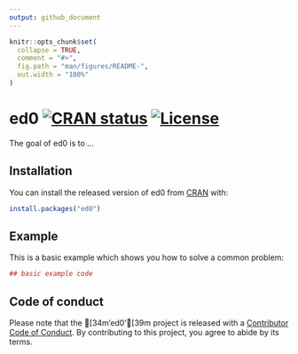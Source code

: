 ```yaml
---
output: github_document
---
```


<!-- README.md is generated from README.Rmd. Please edit that file -->

```r
knitr::opts_chunk$set(
  collapse = TRUE,
  comment = "#>",
  fig.path = "man/figures/README-",
  out.width = "100%"
)
```
# ed0 [![CRAN status](https://www.r-pkg.org/badges/version/ed0)](https://cran.r-project.org/package=ed0) [![License](https://eddelbuettel.github.io/badges/GPL2+.svg)](http://www.gnu.org/licenses/gpl-2.0.html)

The goal of ed0 is to ...

## Installation

You can install the released version of ed0 from [CRAN](https://CRAN.R-project.org) with:

``` r
install.packages("ed0")
```

## Example

This is a basic example which shows you how to solve a common problem:

```r
## basic example code
```

## Code of conduct

Please note that the [34m'ed0'[39m project is released with a [Contributor Code of Conduct](CODE_OF_CONDUCT.md). By contributing to this project, you agree to abide by its terms.
